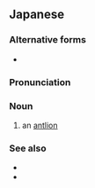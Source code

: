 ==Japanese==
{{DEFAULTSORT:うすばかげろう}}
{{wikipedia|lang=ja|ウスバカゲロウ}}
{{ja-kanjitab|うす|は|k2=ば|yomi=irr|r=y}}

===Alternative forms===
* {{ja-l|薄翅蜉蝣}}

===Pronunciation===
{{ja-pron|acc=5|y=i|うすば かげろう}}

===Noun===
{{ja-noun|うすば かげろう|ウスバ カゲロウ|hhira=うすばかげろふ}}

# an [[antlion]]

===See also===
* {{ja-r|蟻%地%獄|アリ%ジ%ゴク}}
* {{ja-r|蜉蝣|カゲロウ}}

{{topics|ja|Neuropterans}}